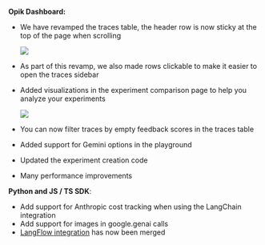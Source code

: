 **Opik Dashboard:**

- We have revamped the traces table, the header row is now sticky at the top of
  the page when scrolling

  <Frame>
    <img src="/img/changelog/2025-03-17/sticky_header.gif" />
  </Frame>

- As part of this revamp, we also made rows clickable to make it easier to open
  the traces sidebar

- Added visualizations in the experiment comparison page to help you analyze
  your experiments

  <Frame>
    <img src="/img/changelog/2025-03-17/radar_chart.png" />
  </Frame>

- You can now filter traces by empty feedback scores in the traces table
- Added support for Gemini options in the playground
- Updated the experiment creation code
- Many performance improvements

**Python and JS / TS SDK**:

- Add support for Anthropic cost tracking when using the LangChain integration
- Add support for images in google.genai calls
- [LangFlow integration](https://github.com/langflow-ai/langflow/pull/6928) has now been merged
